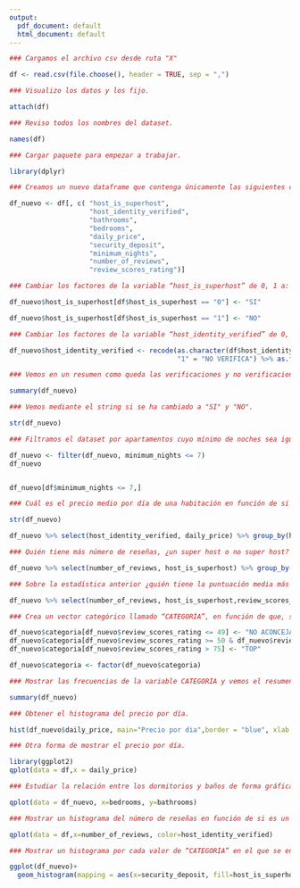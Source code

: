 ---
output:
  pdf_document: default
  html_document: default
---
```{r}
### Cargamos el archivo csv desde ruta "X"

df <- read.csv(file.choose(), header = TRUE, sep = ",")

```

```{r}
### Visualizo los datos y los fijo.

attach(df)
```

```{r}
### Reviso todos los nombres del dataset.

names(df)
```

```{r}
### Cargar paquete para empezar a trabajar.

library(dplyr)
```

```{r}
### Creamos un nuevo dataframe que contenga únicamente las siguientes columnas;

df_nuevo <- df[, c( "host_is_superhost",
                    "host_identity_verified",
                    "bathrooms",
                    "bedrooms",
                    "daily_price",
                    "security_deposit",
                    "minimum_nights",
                    "number_of_reviews",
                    "review_scores_rating")]
```

```{r}
### Cambiar los factores de la variable “host_is_superhost” de 0, 1 a: “SI” y, “NO”. (investigar la función recode).

df_nuevo$host_is_superhost[df$host_is_superhost == "0"] <- "SI"

df_nuevo$host_is_superhost[df$host_is_superhost == "1"] <- "NO"
```

```{r}
### Cambiar los factores de la variable “host_identity_verified” de 0, 1 a: “VERIFICA” y “NO VERIFICA”.

df_nuevo$host_identity_verified <- recode(as.character(df$host_identity_verified), "0" = "VERIFICA" ,
                                          "1" = "NO VERIFICA") %>% as.factor()
```

```{r}
### Vemos en un resumen como queda las verificaciones y no verificaciones.

summary(df_nuevo)
```

```{r}
### Vemos mediante el string si se ha cambiado a "SI" y "NO".

str(df_nuevo)
```

```{r}
### Filtramos el dataset por apartamentos cuyo mínimo de noches sea igual o menor que siete.

df_nuevo <- filter(df_nuevo, minimum_nights <= 7)
df_nuevo


df_nuevo[df$minimum_nights <= 7,]
```

```{r}
### Cuál es el precio medio por día de una habitación en función de si el anfitrión tiene verificado o no su perfil?

str(df_nuevo)

df_nuevo %>% select(host_identity_verified, daily_price) %>% group_by(host_identity_verified) %>% summarise(media_host = mean(daily_price))
```

```{r}
### Quién tiene más número de reseñas, ¿un super host o no super host?

df_nuevo %>% select(number_of_reviews, host_is_superhost) %>% group_by(host_is_superhost) %>% summarise(max(number_of_reviews))
```

```{r}
### Sobre la estadística anterior ¿quién tiene la puntuación media más alta?

df_nuevo %>% select(number_of_reviews, host_is_superhost,review_scores_rating) %>% group_by(host_is_superhost) %>% summarise(max(number_of_reviews), media_scores = mean(review_scores_rating))
```

```{r}
### Crea un vector categórico llamado “CATEGORÍA”, en función de que, si para la puntuación de las reseñas tiene de 0 a 49, sea “NO ACONSEJABLE”; de 50 a 75 sea “ESTÁNDAR”; y de 76 a 100 sea “TOP”.

df_nuevo$categoria[df_nuevo$review_scores_rating <= 49] <- "NO ACONCEJABLE"
df_nuevo$categoria[df_nuevo$review_scores_rating >= 50 & df_nuevo$review_scores_rating <= 75] <- "ESTANDAR"
df_nuevo$categoria[df_nuevo$review_scores_rating > 75] <- "TOP"

df_nuevo$categoria <- factor(df_nuevo$categoria)
```

```{r}
### Mostrar las frecuencias de la variable CATEGORÍA y vemos el resumen de como va quedando el análisis.

summary(df_nuevo)
```

```{r}
### Obtener el histograma del precio por día.

hist(df_nuevo$daily_price, main="Precio por dia",border = "blue", xlab = "Cuenta por dia", ylab= "Frecuencia")
```

```{r}
### Otra forma de mostrar el precio por día.

library(ggplot2)
qplot(data = df,x = daily_price)
```

```{r}
### Estudiar la relación entre los dormitorios y baños de forma gráfica.

qplot(data = df_nuevo, x=bedrooms, y=bathrooms)
```

```{r}
### Mostrar un histograma del número de reseñas en función de si es un usuario verificado o no.

qplot(data = df,x=number_of_reviews, color=host_identity_verified)
```

```{r}
### Mostrar un histograma por cada valor de “CATEGORÍA” en el que se enseñe la cuantía del depósito de seguridad en función de si el anfitrión es super host o no.

ggplot(df_nuevo)+
  geom_histogram(mapping = aes(x=security_deposit, fill=host_is_superhost),color = "pink")+ facet_wrap("~categoria")
```